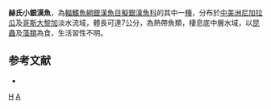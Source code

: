 {{Speciesbox 
| status = NE
| status_system = IUCN3.1
| taxon = Atherinella hubbsi
| authority =  [[Bussing|Bussing]], 1979
| synonyms = *''Melaniris hubbsi'', Bussing, 1979
}}
'''赫氏小銀漢魚'''，為[[輻鰭魚綱|輻鰭魚綱]][[銀漢魚目|銀漢魚目]][[擬銀漢魚科|擬銀漢魚科]]的其中一[[種|種]]，分布於[[中美洲|中美洲]][[尼加拉瓜|尼加拉瓜]]及[[哥斯大黎加|哥斯大黎加]]淡水流域，體長可達7公分，為熱帶魚類，棲息底中層水域，以[[昆蟲|昆蟲]]及[[藻類|藻類]]為食，生活習性不明。

==参考文献==
*{{FishBase_species|genus=Atherinella|species=hubbsi|year=2016|month=3}}

{{Taxonbar|from=Q6411466}}

[[Category:小銀漢魚屬|H]]
[[Category:1979年描述的鱼类|A]]